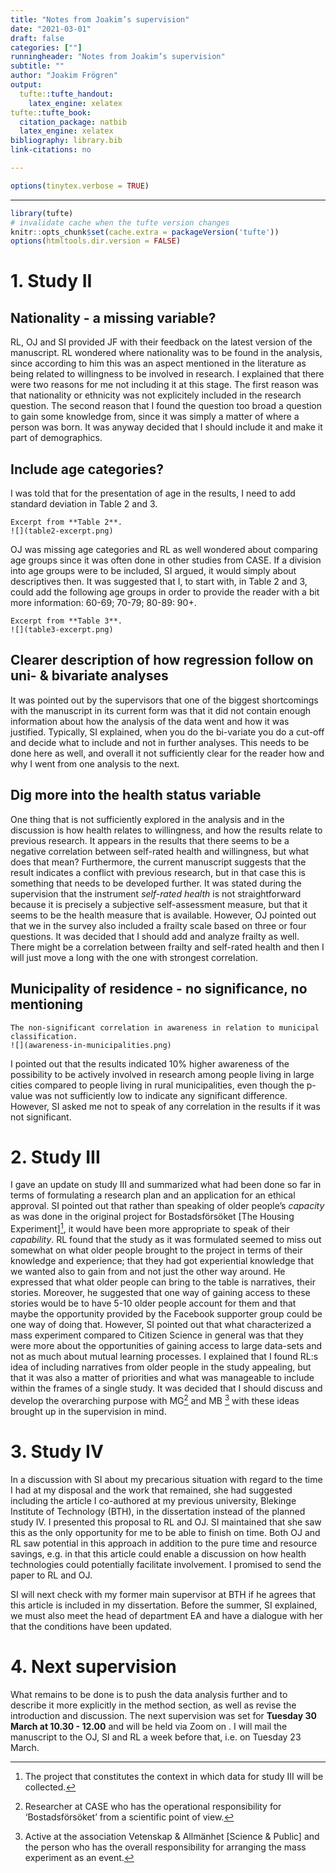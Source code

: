 ```yaml
---
title: "Notes from Joakim’s supervision"
date: "2021-03-01"
draft: false
categories: [""]
runningheader: "Notes from Joakim’s supervision" 
subtitle: ""
author: "Joakim Frögren"
output:
  tufte::tufte_handout:
    latex_engine: xelatex
tufte::tufte_book:
  citation_package: natbib
  latex_engine: xelatex
bibliography: library.bib
link-citations: no

---
```


```r
options(tinytex.verbose = TRUE)
```
---

```r
library(tufte)
# invalidate cache when the tufte version changes
knitr::opts_chunk$set(cache.extra = packageVersion('tufte'))
options(htmltools.dir.version = FALSE)
```


# 1. Study II


## Nationality - a missing variable?
RL, OJ and SI provided JF with their feedback on the latest version of the manuscript. RL wondered where nationality was to be found in the analysis, since according to him this was an aspect mentioned in the literature as being related to willingness to be involved in research. I explained that there were two reasons for me not including it at this stage. The first reason was that nationality or ethnicity was not explicitely included in the research question. The second reason that I found the question too broad a question to gain some knowledge from, since it was simply a matter of where a person was born. It was anyway decided that I should include it and make it part of demographics.


## Include age categories? 
I was told that for the presentation of age in the results, I need to add standard deviation in Table 2 and 3. 
```marginfigure
Excerpt from **Table 2**.
![](table2-excerpt.png)
```
OJ was missing age categories and RL as well wondered about comparing age groups since it was often done in other studies from CASE. If a division into age groups were to be included, SI argued, it would simply about descriptives then. It was suggested that I, to start with, in Table 2 and 3, could add the following age groups in order to provide the reader with a bit more information: 60-69; 70-79; 80-89: 90+.
```marginfigure
Excerpt from **Table 3**.
![](table3-excerpt.png)
```

## Clearer description of how regression follow on uni- & bivariate analyses

It was pointed out by the supervisors that one of the biggest shortcomings with the manuscript in its current form was that it did not contain enough information about how the analysis of the data went and how it was justified. Typically, SI explained, when you do the bi-variate you do a cut-off and decide what to include and not in further analyses. This needs to be done here as well, and overall it not sufficiently clear for the reader how and why I went from one analysis to the next. 

## Dig more into the health status variable
One thing that is not sufficiently explored in the analysis and in the discussion is how health relates to willingness, and how the results relate to previous research. It appears in the results that there seems to be a negative correlation between self-rated health and willingness, but what does that mean? Furthermore, the current manuscript suggests that the result indicates a conflict with previous research, but in that case this is something that needs to be developed further. It was stated during the supervision that the instrument *self-rated health* is not straightforward because it is precisely a subjective self-assessment measure, but that it seems to be the health measure that is available. However, OJ pointed out that we in the survey also included a frailty scale based on three or four questions. It was decided that I should add and analyze frailty as well. There might be a correlation between frailty and self-rated health and then I will just move a long with the one with strongest correlation.

## Municipality of residence - no significance, no mentioning
```marginfigure
The non-significant correlation in awareness in relation to municipal classification.
![](awareness-in-municipalities.png)
```
I pointed out that the results indicated 10% higher awareness of the possibility to be actively involved in research among people living in large cities compared to people living in rural municipalities, even though the p-value was not sufficiently low to indicate any significant difference. However, SI asked me not to speak of any correlation in the results if it was not significant.



# 2. Study III
I gave an update on study III and summarized what had been done so far in terms of formulating a research plan and an application for an ethical approval. SI pointed out that rather than speaking of older people's *capacity* as was done in the original project for Bostadsförsöket [The Housing Experiment]^[The project that constitutes the context in which data for study III will be collected.], it would have been more appropriate to speak of their *capability*. RL found that the study as it was formulated seemed to miss out somewhat on what older people brought to the project in terms of their knowledge and experience; that they had got experiential knowledge that we wanted also to gain from and not just the other way around. He expressed that what older people can bring to the table is narratives, their stories. Moreover, he suggested that one way of gaining access to these stories would be to have 5-10 older people account for them and that  maybe the opportunity provided by the Facebook supporter group could be one way of doing that. However, SI pointed out that what characterized a mass experiment compared to Citizen Science in general was that they were more about the opportunities of gaining access to large data-sets and not as much about mutual learning processes. I explained that I found RL:s idea of including narratives from older people in the study appealing, but that it was also a matter of priorities and what was manageable to include within the frames of a single study. It was decided that I should discuss and develop the overarching purpose with MG^[Researcher at CASE who has the operational responsibility for 'Bostadsförsöket' from a scientific point of view.] and MB ^[Active at the association Vetenskap & Allmänhet [Science & Public] and the person who has the overall responsibility for arranging the mass experiment as an event.] with these ideas brought up in the supervision in mind.


# 3. Study IV
In a discussion with SI about my precarious situation with regard to the time I had at my disposal and the work that remained, she had suggested including the article I co-authored at my previous university, Blekinge Institute of Technology (BTH), in the dissertation instead of the planned study IV. I presented this proposal to RL and OJ. SI maintained that she saw this as the only opportunity for me to be able to finish on time. Both OJ and RL saw potential in this approach in addition to the pure time and resource savings, e.g. in that this article could enable a discussion on how health technologies could potentially facilitate involvement. I promised to send the paper to RL and OJ. 

SI will next check with my former main supervisor at BTH if he agrees that this article is included in my dissertation. Before the summer, SI explained, we must also meet the head of department EA and have a dialogue with her that the conditions have been updated.

# 4. Next supervision
What remains to be done is to push the data analysis further and to describe it more explicitly in the method section, as well as revise the introduction and discussion. The next supervision was set for **Tuesday 30 March at 10.30 - 12.00** and will be held via Zoom on [\textcolor{blue}{\uline{this link}}](https://lu-se.zoom.us/j/65572600320). I will mail the manuscript to the OJ, SI and RL a week before that, i.e. on Tuesday 23 March. 

